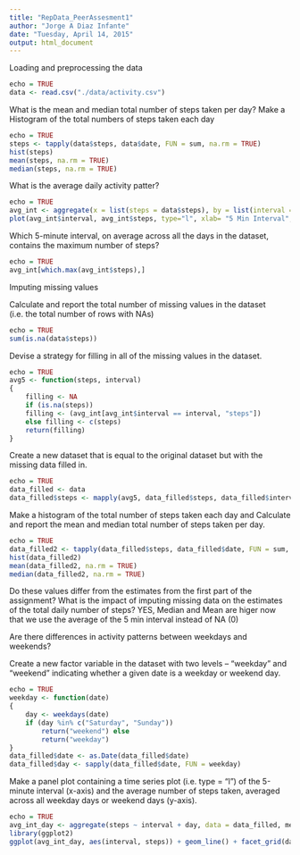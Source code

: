 ```yaml
---
title: "RepData_PeerAssesment1"
author: "Jorge A Diaz Infante"
date: "Tuesday, April 14, 2015"
output: html_document
---
```


Loading and preprocessing the data
```r
echo = TRUE
data <- read.csv("./data/activity.csv")
```

What is the mean and median total number of steps taken per day? 
Make a Histogram of the total numbers of steps taken each day
```r
echo = TRUE
steps <- tapply(data$steps, data$date, FUN = sum, na.rm = TRUE)
hist(steps)
mean(steps, na.rm = TRUE)
median(steps, na.rm = TRUE)
```

What is the average daily activity patter?
```r
echo = TRUE
avg_int <- aggregate(x = list(steps = data$steps), by = list(interval = data$interval), FUN = mean, na.rm = TRUE)
plot(avg_int$interval, avg_int$steps, type="l", xlab= "5 Min Interval", ylab= "Avg of Steps")
```


Which 5-minute interval, on average across all the days in the dataset, contains the maximum number of steps?
```r
echo = TRUE
avg_int[which.max(avg_int$steps),]
```

Imputing missing values

Calculate and report the total number of missing values in the dataset (i.e. the total number of rows with NAs)
```r
echo = TRUE
sum(is.na(data$steps))
```

Devise a strategy for filling in all of the missing values in the dataset. 
```r
echo = TRUE
avg5 <- function(steps, interval) 
{
    filling <- NA
    if (is.na(steps)) 
    filling <- (avg_int[avg_int$interval == interval, "steps"])   
    else filling <- c(steps) 
    return(filling)
}
```

Create a new dataset that is equal to the original dataset but with the missing data filled in.
```r
echo = TRUE
data_filled <- data
data_filled$steps <- mapply(avg5, data_filled$steps, data_filled$interval)
```

Make a histogram of the total number of steps taken each day and Calculate and report the mean and median total number of steps taken per day.

```r
echo = TRUE
data_filled2 <- tapply(data_filled$steps, data_filled$date, FUN = sum, na.rm = TRUE)
hist(data_filled2)
mean(data_filled2, na.rm = TRUE)
median(data_filled2, na.rm = TRUE)
```

Do these values differ from the estimates from the first part of the assignment? What is the impact of imputing missing data on the estimates of the total daily number of steps? YES, Median and Mean are higer now that we use the average of the 5 min interval instead of NA (0)


Are there differences in activity patterns between weekdays and weekends?


Create a new factor variable in the dataset with two levels -- "weekday" and "weekend" indicating whether a given date is a weekday or weekend day.

```r
echo = TRUE
weekday <- function(date) 
{
    day <- weekdays(date)
    if (day %in% c("Saturday", "Sunday")) 
        return("weekend") else  
        return("weekday") 
}
data_filled$date <- as.Date(data_filled$date)
data_filled$day <- sapply(data_filled$date, FUN = weekday)
```

Make a panel plot containing a time series plot (i.e. type = "l") of the 5-minute interval (x-axis) and the average number of steps taken, averaged across all weekday days or weekend days (y-axis).

```r
echo = TRUE
avg_int_day <- aggregate(steps ~ interval + day, data = data_filled, mean)
library(ggplot2)
ggplot(avg_int_day, aes(interval, steps)) + geom_line() + facet_grid(day ~ .) + xlab("5 Min Interval") + ylab("Steps")
```




